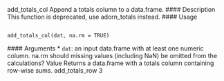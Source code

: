 add_totals_col Append a totals column to a data.frame.
#### Description
This function is deprecated, use adorn_totals instead.
#### Usage <pre><code>
add_totals_col(dat, na.rm = TRUE)
</code></pre> #### Arguments
* ``dat``:  an input data.frame with at least one numeric column.
na.rm should missing values (including NaN) be omitted from the calculations?
Value
Returns a data.frame with a totals column containing row-wise sums.
add_totals_row 3
